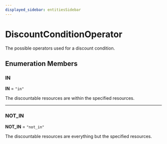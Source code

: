 ```yaml
---
displayed_sidebar: entitiesSidebar
---
```



# DiscountConditionOperator

The possible operators used for a discount condition.

## Enumeration Members

### IN

 **IN** = ``"in"``

The discountable resources are within the specified resources.

___

### NOT\_IN

 **NOT\_IN** = ``"not_in"``

The discountable resources are everything but the specified resources.
